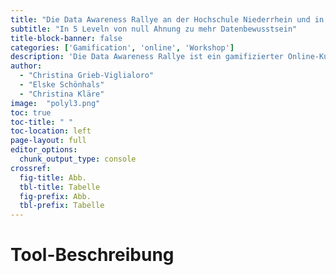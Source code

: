 ```yaml
---
title: "Die Data Awareness Rallye an der Hochschule Niederrhein und in der Universitätsallianz Ruhr"
subtitle: "In 5 Leveln von null Ahnung zu mehr Datenbewusstsein"
title-block-banner: false
categories: ['Gamification', 'online', 'Workshop']
description: 'Die Data Awareness Rallye ist ein gamifizierter Online-Kurs zum Erwerb von Datenbewusstsein als Grundlage von Data Literacy, der an der Hochschule Niederrhein und im Rahmen der Universitätsallianz Ruhr (an der Universität Duisburg-Essen (UDE), perspektivisch abgewandelt an der Technischen Universität Dortmund und an der Ruhr-Universität Bochum) angeboten wird.'
author: 
  - "Christina Grieb-Viglialoro" 
  - "Elske Schönhals"
  - "Christina Kläre"
image:  "polyl3.png"
toc: true
toc-title: " "
toc-location: left
page-layout: full
editor_options: 
  chunk_output_type: console
crossref: 
  fig-title: Abb.
  tbl-title: Tabelle
  fig-prefix: Abb.
  tbl-prefix: Tabelle
---
```


# Tool-Beschreibung
